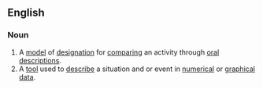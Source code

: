==English==

===Noun===
{{examples-right|sense=tool for numerical data|“Joseph has traveled 50% of his 26-hour journey between Florida and Maine.” [not] “Joseph is in the middle of his trip”}}
{{en-noun}}

# A [[model]] of [[designation]] for [[comparing]] an activity through [[oral]] [[descriptions]].
# A [[tool]] used to [[describe]] a situation and or event in [[numerical]] or [[graphical]] [[data]].